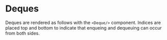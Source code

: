 
<Meta title="Basic Data Structures/Deques" component={Deque} />

# Deques

Deques are rendered as follows with the `<Deque/>` component. Indices are placed top and bottom to indicate that enqueing and dequeuing can occur from both sides.

<Deque />
